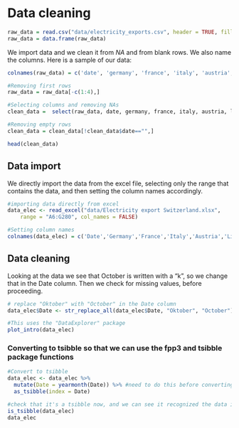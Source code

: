 
# Data cleaning

```r
raw_data = read.csv("data/electricity_exports.csv", header = TRUE, fill=TRUE, encoding = "UTF-8")
raw_data = data.frame(raw_data)

```

We import data and we clean it from <i>NA</i> and from blank rows. We also name the columns. Here is a sample of our data:
```r
colnames(raw_data) = c('date', 'germany', 'france', 'italy', 'austria', 'lichtenstein', 'total')

#Removing first rows
raw_data = raw_data[-c(1:4),] 

#Selecting columns and removing NAs
clean_data =  select(raw_data, date, germany, france, italy, austria, lichtenstein, total) %>% drop_na() 

#Removing empty rows
clean_data = clean_data[!clean_data$date=="",]

head(clean_data)
```

## Data import 

We directly import the data from the excel file, selecting only the range that contains the data, and then setting the column names accordingly. 

```r
#importing data directly from excel
data_elec <- read_excel("data/Electricity export Switzerland.xlsx", 
    range = "A6:G280", col_names = FALSE)

#Setting column names
colnames(data_elec) = c('Date','Germany','France','Italy','Austria','Lichtenstein','Total')
```

## Data cleaning

Looking at the data we see that October is written with a "k", so we change that in the Date column. Then we check for missing values, before proceeding. 

```r
# replace "Oktober" with "October" in the Date column
data_elec$Date <- str_replace_all(data_elec$Date, "Oktober", "October")

#This uses the "DataExplorer" package
plot_intro(data_elec)

```

### Converting to tsibble so that we can use the fpp3 and tsibble package functions

```r
#Convert to tsibble 
data_elec <- data_elec %>%
  mutate(Date = yearmonth(Date)) %>% #need to do this before converting to get proper format
  as_tsibble(index = Date)

#check that it's a tsibble now, and we can see it recognized the data is monthly because of the [1M] 
is_tsibble(data_elec)
data_elec
```
